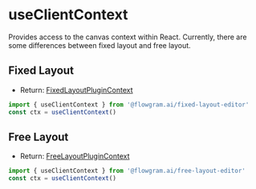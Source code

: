 # useClientContext

Provides access to the canvas context within React. Currently, there are some differences between fixed layout and free layout.

## Fixed Layout

- Return: [FixedLayoutPluginContext](https://flowgram-ai.org/auto-docs/fixed-layout-editor/interfaces/FixedLayoutPluginContext.html)

```ts pure
import { useClientContext } from '@flowgram.ai/fixed-layout-editor'
const ctx = useClientContext()
```

## Free Layout

- Return: [FreeLayoutPluginContext](https://flowgram-ai.org/auto-docs/free-layout-editor/interfaces/FreeLayoutPluginContext.html)

```ts pure
import { useClientContext } from '@flowgram.ai/free-layout-editor'
const ctx = useClientContext()
```
